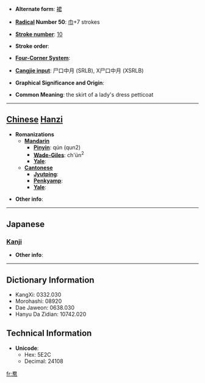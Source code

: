 * '''Alternate form''': [[裙]]

* '''[[Wiktionary:Chinese radical index| Radical]] Number 50''': [[Wiktionary:Chinese radical index 巾|巾]]+7 strokes

* '''[[Wiktionary:Chinese total strokes index|Stroke number]]''': [[Wiktionary:Chinese total strokes index 10|10]]

* '''Stroke order''': 

* '''[[Wiktionary:Chinese four corner index|Four-Corner System]]''': 

* '''[[Wiktionary:Chinese Cangjie index|Cangjie input]]''': 尸口中月 (SRLB), X尸口中月 (XSRLB)

* '''Graphical Significance and Origin''': 

* '''Common Meaning''': the skirt of a lady's dress petticoat

----

== [[Chinese]] [[Hanzi]] ==

* '''Romanizations'''
** '''[[Mandarin]]'''
*** '''[[Pinyin]]''': qún (qun2)
*** '''[[Wade-Giles]]''': ch'ün<sup>2</sup>
*** '''[[Yale]]''': 
** '''[[Cantonese]]'''
*** '''[[Jyutping]]''':
*** '''[[Penkyamp]]''': 
*** '''[[Yale]]''': 

* '''Other info''': 

----

==Japanese==
===[[Kanji]]===
{{kanji|on readings=[[くん]] (kun), [[ぐん]] (gun)
|kun readings=[[えりあて]] (eriate), [[はかま]] (hakama)
}}

* '''Other info''':  

----

== Dictionary Information ==

* KangXi: 0332.030
* Morohashi: 08920
* Dae Jaweon: 0638.030
* Hanyu Da Zidian: 10742.020

== Technical Information ==

* '''Unicode''':
** Hex: 5E2C
** Decimal: 24108

[[fr:帬]]